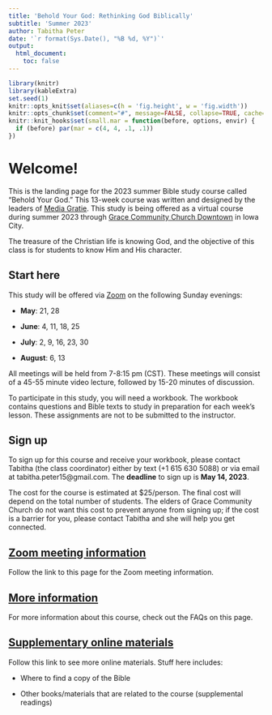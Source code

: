 ```yaml
---
title: 'Behold Your God: Rethinking God Biblically'
subtitle: 'Summer 2023'
author: Tabitha Peter 
date: '`r format(Sys.Date(), "%B %d, %Y")`'
output:
  html_document:
    toc: false
---
```


```r
library(knitr)
library(kableExtra)
set.seed(1)
knitr::opts_knit$set(aliases=c(h = 'fig.height', w = 'fig.width'))
knitr::opts_chunk$set(comment="#", message=FALSE, collapse=TRUE, cache=FALSE, tidy=FALSE, fig.align="center")
knitr::knit_hooks$set(small.mar = function(before, options, envir) {
  if (before) par(mar = c(4, 4, .1, .1))
})
```

# Welcome!

This is the landing page for the 2023 summer Bible study course called "Behold Your God." This 13-week course was written and designed by the leaders of [Media Gratie](https://www.mediagratiae.org/behold-your-god-rethinking-god-biblically). This study is being offered as a virtual course during summer 2023 through [Grace Community Church Downtown](https://graceb3.org/downtown-campus/) in Iowa City. 

The treasure of the Christian life is knowing God, and the objective of this class is for students to know Him and His character. 

## Start here

This study will be offered via [Zoom](zoom.html) on the following Sunday evenings: 

  - **May**: 21, 28
  
  - **June**: 4, 11, 18, 25 
  
  - **July**: 2, 9, 16, 23, 30
  
  - **August**: 6, 13
  
All meetings will be held from 7-8:15 pm (CST). These meetings will consist of a 45-55 minute video lecture, followed by 15-20 minutes of discussion. 

To participate in this study, you will need a workbook. The workbook contains questions and Bible texts to study in preparation for each week's lesson. These assignments are not to be submitted to the instructor. 

## Sign up 

To sign up for this course and receive your workbook, please contact Tabitha (the class coordinator) either by text (+1 615 630 5088) or via email at tabitha.peter15@gmail.com. 
The **deadline** to sign up is **May 14, 2023**. 

The cost for the course is estimated at $25/person. The final cost will depend on the total number of students. The elders of Grace Community Church do not want this cost to prevent anyone from signing up; if the cost is a barrier for you, please contact Tabitha and she will help you get connected. 

## [Zoom meeting information](zoom.html)

Follow the link to this page for the Zoom meeting information. 

## [More information](faq.html)

For more information about this course, check out the FAQs on this page.  

## [Supplementary online materials](materials.html)

Follow this link to see more online materials. Stuff here includes: 

  - Where to find a copy of the Bible 
  
  - Other books/materials that are related to the course (supplemental readings)
